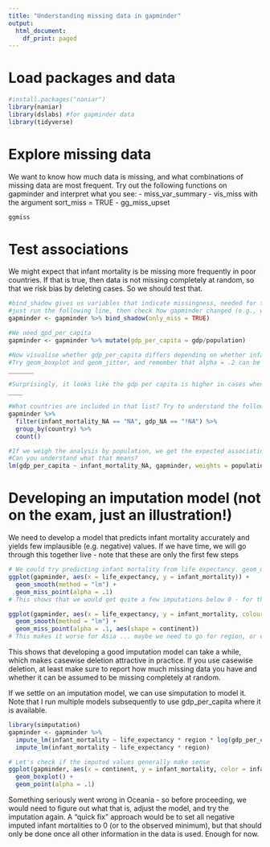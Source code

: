 ```yaml
---
title: "Understanding missing data in gapminder"
output:
  html_document:
    df_print: paged
---
```


# Load packages and data

```r
#install.packages("naniar")
library(naniar)
library(dslabs) #for gapminder data
library(tidyverse)
```

# Explore missing data

We want to know how much data is missing, and what combinations of missing data are most frequent. Try out the following functions on gapminder and interpret what you see:
- miss_var_summary
- vis_miss with the argument sort_miss = TRUE
- gg_miss_upset

```r
ggmiss
```

# Test associations

We might expect that infant mortality is be missing more frequently in poor countries. If that is true, then data is not missing completely at random, so that we risk bias by deleting cases. So we should test that.

```r
#bind_shadow gives us variables that indicate missingness, needed for testing relationships
#just run the following line, then check how gapminder changed (e.g., with glimpse)
gapminder <- gapminder %>% bind_shadow(only_miss = TRUE)

#We need gpd_per_capita
gapminder <- gapminder %>% mutate(gdp_per_capita = gdp/population)

#Now visualise whether gdp_per_capita differs depending on whether infant_mortality is missing
#Try geom_boxplot and geom_jitter, and remember that alpha = .2 can be used to deal with overplotting
_______

#Surprisingly, it looks like the gdp per capita is higher in cases when infant mortality is missing. Is that difference significant?
____

#What countries are included in that list? Try to understand the following code, then run it and interpret the results
gapminder %>%
  filter(infant_mortality_NA == "NA", gdp_NA == "!NA") %>%
  group_by(country) %>%
  count()

#If we weigh the analysis by population, we get the expected association
#Can you understand what that means? 
lm(gdp_per_capita ~ infant_mortality_NA, gapminder, weights = population) %>% summary()

```

# Developing an imputation model (not on the exam, just an illustration!)

We need to develop a model that predicts infant mortality accurately and yields few implausible (e.g. negative) values. If we have time, we will go through this together live - note that these are only the first few steps

```r
# We could try predicting infant mortality from life expectancy. geom_miss_point() from naniar helps us to see in what range we would get imputations (the points along the x-axis are the ones we have missing values for on the y-variable).
ggplot(gapminder, aes(x = life_expectancy, y = infant_mortality)) +
  geom_smooth(method = "lm") +
  geom_miss_point(alpha = .1)
# This shows that we would get quite a few imputations below 0 - for the observations where infant mortality is missing, but life expectancy is above 78. That is not great and should be avoided. Maybe it can be avoided by using different slopes per continent.

ggplot(gapminder, aes(x = life_expectancy, y = infant_mortality, colour = continent)) +
  geom_smooth(method = "lm") +
  geom_miss_point(alpha = .1, aes(shape = continent))
# This makes it worse for Asia ... maybe we need to go for region, or consider gdp.
```

This shows that developing a good imputation model can take a while, which makes casewise deletion attractive in practice. If you use casewise deletion, at least make sure to report how much missing data you have and whether it can be assumed to be missing completely at random. 

If we settle on an imputation model, we can use simputation to model it. Note that I run multiple models subsequently to use gdp_per_capita where it is available.


```r
library(simputation)
gapminder <- gapminder %>%
  impute_lm(infant_mortality ~ life_expectancy * region * log(gdp_per_capita)) %>%
  impute_lm(infant_mortality ~ life_expectancy * region)

# Let's check if the imputed values generally make sense
ggplot(gapminder, aes(x = continent, y = infant_mortality, color = infant_mortality_NA)) +
  geom_boxplot() +
  geom_point(alpha = .1)
```

Something seriously went wrong in Oceania - so before proceeding, we would need to figure out what that is, adjust the model, and try the imputation again. A "quick fix" approach would be to set all negative imputed infant mortalities to 0 (or to the observed minimum), but that should only be done once all other information in the data is used. Enough for now.


